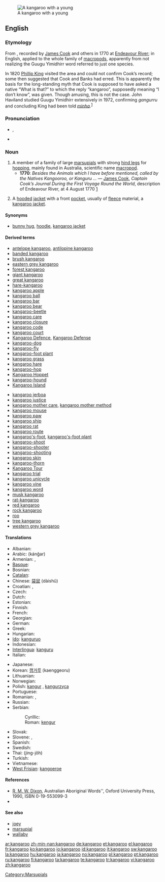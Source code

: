 {{wikipedia}}
[[Image:Kangaroo and joey03.jpg|thumb|A kangaroo with a young]]
==English==

===Etymology===
From {{etyl|kky|en}} {{term|gangurru|lang=kky}}, recorded by [[w:James Cook|James Cook]] and others in 1770 at [[w:Endeavour River|Endeavour River]]; in English, applied to the whole family of [[macropod]]s, apparently from not realizing the Guugu Yimidhirr word referred to just one species.<!--not etymological info: (And the pronunciation anglicized.)-->

In 1820 [[w:Phillip King|Phillip King]] visited the area and could not confirm Cook’s record; some then suggested that Cook and Banks had erred. This is apparently the basis for the long-standing myth that Cook is supposed to have asked a native “What is that?” to which the reply “kangaroo”, supposedly meaning “I don’t know”, was given. Though amusing, this is not the case. John Haviland studied Guugu Yimidhirr extensively in 1972, confirming ''gangurru'' and concluding King had been told ''[[minha]]''.<sup>[[#References|1]]</sup>

===Pronunciation===
* {{IPA|/ˌkæŋgəˈru/}}, {{SAMPA|/%k{Ng@"ru/}}
* {{audio|en-us-kangaroo.ogg|Audio (US)}}

===Noun===
{{en-noun}}

# A member of a family of large [[marsupial]]s with strong [[hind leg]]s for [[hop]]ping, mainly found in Australia, scientific name [[macropod]].
#* '''1770''': ''Besides the Animals which I have before mentioned, called by the Natives Kangooroo, or Kanguru ...'' &mdash; [[w:James Cook|James Cook]], ''Captain Cook’s Journal During the First Voyage Round the World'', description of Endeavour River, at 4 August 1770 [http://www.gutenberg.org/etext/8106]
# {{Canada|attributive}} A [[hood]]ed [[jacket]] with a front [[pocket]], usually of [[fleece]] material, a [[kangaroo jacket]].

====Synonyms====
* {{sense|jacket}} [[bunny hug]], [[hoodie]], [[kangaroo jacket]]

====Derived terms====
{{rel-top}}
* [[antelope kangaroo]], [[antilopine kangaroo]]
* [[banded kangaroo]]
* [[brush kangaroo]]
* [[eastern grey kangaroo]]
* [[forest kangaroo]]
* [[giant kangaroo]]
* [[great kangaroo]]
* [[hare-kangaroo]]
* [[kangaroo apple]]
* [[kangaroo ball]]
* [[kangaroo bar]]
* [[kangaroo bear]]
* [[kangaroo-beetle]]
* [[kangaroo care]]
* [[kangaroo closure]]
* [[kangaroo code]]
* [[kangaroo court]]
* [[Kangaroo Defence]], [[Kangaroo Defense]]
* [[kangaroo-dog]]
* [[kangaroo-fly]]
* [[kangaroo-foot plant]]
* [[kangaroo grass]]
* [[kangaroo hare]]
* [[kangaroo-hop]]<!--verb-->
* [[w:Kangaroo Hoppet|Kangaroo Hoppet]]
* [[kangaroo-hound]]
* [[w:Kangaroo Island|Kangaroo Island]]
{{rel-mid}}
* [[kangaroo jerboa]]
* [[kangaroo justice]]
* [[kangaroo mother care]], [[kangaroo mother method]]
* [[kangaroo mouse]]
* [[kangaroo paw]]
* [[kangaroo ship]]
* [[kangaroo rat]]
* [[kangaroo route]]
* [[kangaroo's-foot]], [[kangaroo's-foot plant]]
* [[kangaroo-shoot]]
* [[kangaroo-shooter]]
* [[kangaroo-shooting]]
* [[kangaroo skin]]
* [[kangaroo-thorn]]
* [[Kangaroo Tour]]
* [[kangaroo trial]]
* [[kangaroo unicycle]]
* [[kangaroo vine]]
* [[kangaroo word]]
* [[musk kangaroo]]
* [[rat-kangaroo]]
* [[red kangaroo]]
* [[rock kangaroo]]
* [[roo]]<!--terms derived from "roo" are to be given on the page for "roo"-->
* [[tree kangaroo]]
* [[western grey kangaroo]]
{{rel-bottom}}

====Translations====
{{trans-top|marsupial}}
* Albanian: {{t-|sq|kangur|xs=Albanian}} {{g|Albanian}}
* Arabic: {{Arab|[[كنغر]]}} (kánğar) {{m}}
* Armenian: {{t-|hy|կենգուրու|tr=kenguru|sc=Armn|xs=Armenian}}, {{t-|hy|ագեվազ|tr=agevaz|sc=Armn|xs=Armenian}}
* [[Basque]]: {{t-|eu|kanguru|xs=Basque}}
* Bosnian: {{t-|bs|kengur|m}}
* [[Catalan]]: {{t|ca|cangur|m}}
* Chinese: [[袋鼠]] (dàishǔ)
* Croatian: {{t-|hr|klokan|m}}, {{t|hr|klokanica|f}}
* Czech: {{t-|cs|klokan|m}}
* Dutch: {{t+|nl|kangoeroe|m}}
* Estonian: {{t-|et|känguru}}
* Finnish: {{t+|fi|kenguru}}
* French: {{t+|fr|kangourou|m}}
* Georgian: {{t-|ka|კენგურუ|tr=kenguru|sc=Geor|xs=Georgian}}
* German: {{t+|de|Känguru|n}}
* Greek: {{t-|el|καγκουelρό|n|tr=kangouró|sc=Grek}}
* Hungarian: {{t+|hu|kenguru}}
* [[Ido]]: [[kanguruo]]
* Indonesian: {{t-|id|kanguru|xs=Indonesian}}
* [[Interlingua]]: [[kanguru]]
* Italian: {{t-|it|canguro|m}}
{{trans-mid}}
* Japanese: {{t+|ja|カンガルー|tr=kangarū|sc=Jpan}}
* Korean: [[캥거루]] (kaenggeoru)
* Lithuanian: {{t|lt|kengūra|f|xs=Lithuanian}}
* Norwegian: {{t+|no|kenguru|m}}
* Polish: [[kangur]] {{m}}, [[kangurzyca]] {{f}}
* Portuguese: {{t+|pt|canguru|m}}
* Romanian: {{t|ro|cangur|m}}, {{t|ro|cangură|f}}
* Russian: {{t+|ru|кенгуру|m|tr=kengurú|sc=Cyrl}} {{indeclinable}}
* Serbian:
*: Cyrillic: {{t-|sr|кенгур|m|sc=Cyrl}}
*: Roman: [[kengur]] {{m}}
* Slovak: {{t-|sk|klokan|m}}
* Slovene: {{t+|sl|kenguru|m}}, {{t+|sl|klokan|m}}
* Spanish: {{t+|es|canguro|m}}
* Swedish: {{t+|sv|känguru|c}}
* Thai: {{Thai|[[จิงโจ้]]}} (jing-jôh)
* Turkish: {{t+|tr|kanguru}}
* Vietnamese: {{t-|vi|canguru|xs=Vietnamese}}
* [[West Frisian]]: [[kangoeroe]] {{m}}
{{trans-bottom}}

====References====
* [[w:R. M. W. Dixon|R. M. W. Dixon]], Australian Aboriginal Words'', Oxford University Press, 1990, ISBN 0-19-553099-3
* {{R:Canadian Oxford 2004}}

====See also====
* [[joey]]
* [[marsupial]]
* [[wallaby]]

[[Category:Marsupials]]

[[ar:kangaroo]]
[[zh-min-nan:kangaroo]]
[[de:kangaroo]]
[[et:kangaroo]]
[[el:kangaroo]]
[[fr:kangaroo]]
[[ko:kangaroo]]
[[io:kangaroo]]
[[id:kangaroo]]
[[it:kangaroo]]
[[sw:kangaroo]]
[[la:kangaroo]]
[[hu:kangaroo]]
[[ja:kangaroo]]
[[no:kangaroo]]
[[pl:kangaroo]]
[[pt:kangaroo]]
[[ru:kangaroo]]
[[fi:kangaroo]]
[[ta:kangaroo]]
[[te:kangaroo]]
[[tr:kangaroo]]
[[vi:kangaroo]]
[[zh:kangaroo]]